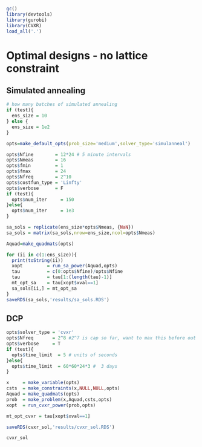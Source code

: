 ```r
gc()
library(devtools)
library(gurobi)
library(CVXR)
load_all('.')
```

# Optimal designs - no lattice constraint 

## Simulated annealing
```r
# how many batches of simulated annealing 
if (test){
  ens_size = 10 
} else {
  ens_size = 1e2
}

opts=make_default_opts(prob_size='medium',solver_type='simulanneal')

opts$Nfine        = 12*24 # 5 minute intervals 
opts$Nmeas        = 16
opts$fmin         = 1
opts$fmax         = 24
opts$Nfreq        = 2^10 
opts$costfun_type = 'Linfty'
opts$verbose      = F
if (test){
  opts$num_iter     = 150
}else{
  opts$num_iter     = 1e3
}

sa_sols = replicate(ens_size*opts$Nmeas, {NaN})
sa_sols = matrix(sa_sols,nrow=ens_size,ncol=opts$Nmeas)

Aquad=make_quadmats(opts)

for (ii in c(1:ens_size)){
  print(toString(ii))
  xopt         = run_sa_power(Aquad,opts)
  tau          = c(0:opts$Nfine)/opts$Nfine       
  tau          = tau[1:(length(tau)-1)] 
  mt_opt_sa    = tau[xopt$xval==1]
  sa_sols[ii,] = mt_opt_sa
}
saveRDS(sa_sols,'results/sa_sols.RDS')
```

## DCP
```r
opts$solver_type = 'cvxr'
opts$Nfreq       = 2^8 #2^7 is cap so far, want to max this before out of memory in pre-solve
opts$verbose     = T
if (test){
  opts$time_limit  = 5 # units of seconds
}else{
  opts$time_limit  = 60*60*24*3 #  3 days 
}

x     = make_variable(opts)
csts  = make_constraints(x,NULL,NULL,opts)
Aquad = make_quadmats(opts)
prob  = make_problem(x,Aquad,csts,opts)
xopt  = run_cvxr_power(prob,opts)

mt_opt_cvxr = tau[xopt$xval==1]

saveRDS(cvxr_sol,'results/cvxr_sol.RDS')
```

```r
cvxr_sol
```

